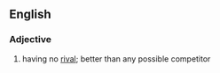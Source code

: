 ==English==

===Adjective===
{{en-adj|-}}

# having no [[rival]]; better than any possible competitor